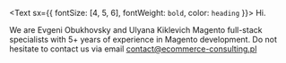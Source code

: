 <Text sx={{ fontSize: [4, 5, 6], fontWeight: `bold`, color: `heading` }}>
  Hi.
</Text>

We are Evgeni Obukhovsky and Ulyana Kiklevich
Magento full-stack specialists with 5+ years of experience in Magento development. Do not hesitate to contact us via email <a href="mailto:contact@ecommerce-consulting.pl">contact@ecommerce-consulting.pl</a>